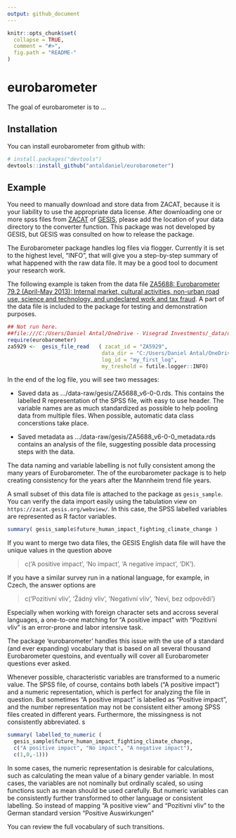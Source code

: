 ```yaml
---
output: github_document
---
```


<!-- README.md is generated from README.Rmd. Please edit that file -->

```r
knitr::opts_chunk$set(
  collapse = TRUE,
  comment = "#>",
  fig.path = "README-"
)
```

# eurobarometer

The goal of eurobarometer is to ...

## Installation

You can install eurobarometer from github with:

```r
# install.packages("devtools")
devtools::install_github("antaldaniel/eurobarometer")
```

## Example

You need to manually download and store data from ZACAT, because it is your liability to use the appropriate data license.  After downloading one or more spss files from [ZACAT](https://zacat.gesis.org/webview/) of [GESIS](https://www.gesis.org/home/), please add the location of your data directory to the converter function. This package was not developed by GESIS, but GESIS was consulted on how to release the package.

The Eurobarometer package handles log files via flogger. Currently it is set to the highest level, “INFO”, that will give you a step-by-step summary of what happened with the raw data file. It may be a good tool to document your research work. 

The following example is taken from the data file  [ZA5688: Eurobarometer 79.2 (April-May 2013): Internal market, cultural activities, non-urban road use, science and technology, and undeclared work and tax fraud](https://dbk.gesis.org/dbksearch/sdesc2.asp?no=5929). A part of the data file is included to the package for testing and demonstration purposes. 

```r
## Not run here.
##file:///C:/Users/Daniel Antal/OneDrive - Visegrad Investments/_data/data-raw/gesis/ZA5688_v6-0-0.sav
require(eurobarometer)
za5929 <-  gesis_file_read   ( zacat_id = "ZA5929",
                              data_dir = "C:/Users/Daniel Antal/OneDrive - Visegrad Investments/_data/data-raw/gesis/",
                              log_id = "my_first_log",
                              my_treshold = futile.logger::INFO)
```

In the end of the log file, you will see two messages:

* Saved data as .../data-raw/gesis/ZA5688_v6-0-0.rds.  This contains the labelled R representation of the SPSS file, with easy to use header. The variable names are as much standardized as possible to help pooling data from multiple files. When possible, automatic data class concerstions take place.

* Saved metadata as .../data-raw/gesis/ZA5688_v6-0-0_metadata.rds contains an analysis of the file, suggesting possible data processing steps with the data.

The data naming and variable labelling is not fully consistent among the many years of Eurobarometer. The of the eurobarometer package is to help creating consistency for the years after the Mannheim trend file years. 

A small subset of this data file is attached to the package as `gesis_sample`. 
You can verify the data import easily using the tabulation view on  `https://zacat.gesis.org/webview/`. In this case, the SPSS labelled variables are represented as R factor variables.

```r
summary( gesis_sample$future_human_impact_fighting_climate_change )
```


If you want to merge two data files, the GESIS English data file will have the unique values in the question above 

> c(‘A positive impact’, ‘No impact’, ‘A negative impact’, ‘DK’).  

If you have a similar survey run in a national language, for example, in Czech, the answer options are 

>c(‘Pozitivní vliv’, ‘Žádný vliv’, ‘Negativní vliv’, ‘Neví, bez
odpovědi’)

Especially when working with foreign character sets and accross several languages, a one-to-one matching for "A positive impact" with "Pozitivní vliv" is an error-prone and labor intensive task.

The package 'eurobarometer' handles this issue with the use of a standard (and ever expanding) vocabulary that is based on all several thousand Eurobarometer questoins, and eventually will cover all Eurobarometer questions ever asked. 

Whenever possible, characteristic variables are transformed to a numeric value.  The SPSS file, of course, contains both labels (“A positive impact”) and a numeric representation, which is perfect for analyzing the file in question.  But sometimes “A positive impact” is labelled as “Positive impact”, and the number representation may not be consistent either among SPSS files created in different years.  Furthermore, the missingness is not consistently abbreviated. s 

```r
summary( labelled_to_numeric (
  gesis_sample$future_human_impact_fighting_climate_change,
  c("A positive impact", "No impact", "A negative impact"), 
  c(1,0,-1)))
```

In some cases, the numeric representation is desirable for calculations, such as calculating the mean value of a binary gender variable.  In most cases, the variables are not nominally but ordinally scaled, so using functions such as mean should be used carefully. But numeric variables can be consistently further transformed to other language or consistent labelling.  So instead of mapping “A positive view” and “Pozitivní vliv” to the German standard version “Positive Auswirkungen”

You can review the full vocabulary of such transitions.  
